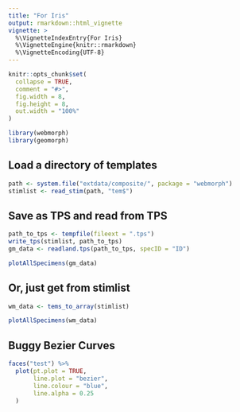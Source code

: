 ```yaml
---
title: "For Iris"
output: rmarkdown::html_vignette
vignette: >
  %\VignetteIndexEntry{For Iris}
  %\VignetteEngine{knitr::rmarkdown}
  %\VignetteEncoding{UTF-8}
---
```


```r
knitr::opts_chunk$set(
  collapse = TRUE,
  comment = "#>",
  fig.width = 8,
  fig.height = 8,
  out.width = "100%"
)
```

```r
library(webmorph)
library(geomorph)
```


## Load a directory of templates
```r
path <- system.file("extdata/composite/", package = "webmorph")
stimlist <- read_stim(path, "tem$")
```

## Save as TPS and read from TPS

```r
path_to_tps <- tempfile(fileext = ".tps")
write_tps(stimlist, path_to_tps)
gm_data <- readland.tps(path_to_tps, specID = "ID")

plotAllSpecimens(gm_data)
```

## Or, just get from stimlist

```r
wm_data <- tems_to_array(stimlist)

plotAllSpecimens(wm_data)
```



## Buggy Bezier Curves

```r
faces("test") %>%
  plot(pt.plot = TRUE,
       line.plot = "bezier",
       line.colour = "blue",
       line.alpha = 0.25
  )
```
